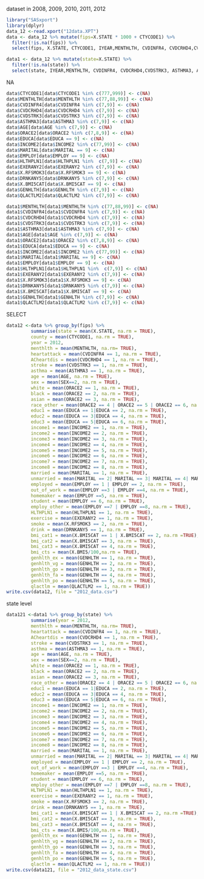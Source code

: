 dataset in 2008, 2009, 2010, 2011, 2012
```r
library("SASxport")
library(dplyr)
data_12 <-read.xport("12data.XPT")
data <- data_12 %>% mutate(fips=X.STATE * 1000 + CTYCODE1) %>%
  filter(!is.na(fips)) %>%
  select(fips, X.STATE, CTYCODE1, IYEAR,MENTHLTH, CVDINFR4, CVDCRHD4,CVDSTRK3, ASTHMA3, AGE, SEX, ORACE2, EDUCA, INCOME2, MARITAL, EMPLOY, HLTHPLN1, EXERANY2, X.RFSMOK3,DRNKANY5, X.BMI5CAT, X.BMI5, GENHLTH, QLACTLM2)

data1 <- data_12 %>% mutate(state=X.STATE) %>%
  filter(!is.na(state)) %>%
  select(state, IYEAR,MENTHLTH, CVDINFR4, CVDCRHD4,CVDSTRK3, ASTHMA3, AGE, SEX, ORACE2, EDUCA, INCOME2, MARITAL, EMPLOY, HLTHPLN1, EXERANY2, X.RFSMOK3,DRNKANY5, X.BMI5CAT, X.BMI5, GENHLTH, QLACTLM2)
```

NA
```r
data$CTYCODE1[data$CTYCODE1 %in% c(777,999)] <- c(NA)
data$MENTHLTH[data$MENTHLTH %in% c(77,88,99)] <- c(NA) 
data$CVDINFR4[data$CVDINFR4 %in% c(7,9)] <- c(NA) 
data$CVDCRHD4[data$CVDCRHD4 %in% c(7,9)] <- c(NA) 
data$CVDSTRK3[data$CVDSTRK3 %in% c(7,9)] <- c(NA) 
data$ASTHMA3[data$ASTHMA3 %in% c(7,9)] <- c(NA) 
data$AGE[data$AGE %in% c(7,9)] <- c(NA) 
data$ORACE2[data$ORACE2 %in% c(7,8,9)] <- c(NA)
data$EDUCA[data$EDUCA == 9] <- c(NA) 
data$INCOME2[data$INCOME2 %in% c(77,99)] <- c(NA) 
data$MARITAL[data$MARITAL == 9] <- c(NA) 
data$EMPLOY[data$EMPLOY == 9] <- c(NA) 
data$HLTHPLN1[data$HLTHPLN1 %in%  c(7,9)] <- c(NA) 
data$EXERANY2[data$EXERANY2 %in% c(7,9)] <- c(NA) 
data$X.RFSMOK3[data$X.RFSMOK3 == 9] <- c(NA) 
data$DRNKANY5[data$DRNKANY5 %in% c(7,9)] <- c(NA) 
data$X.BMI5CAT[data$X.BMI5CAT == 9] <- c(NA) 
data$GENHLTH[data$GENHLTH %in% c(7,9)] <- c(NA) 
data$QLACTLM2[data$QLACTLM2 %in% c(7,9)] <- c(NA) 
```


```r
data1$MENTHLTH[data1$MENTHLTH %in% c(77,88,99)] <- c(NA) 
data1$CVDINFR4[data1$CVDINFR4 %in% c(7,9)] <- c(NA) 
data1$CVDCRHD4[data1$CVDCRHD4 %in% c(7,9)] <- c(NA) 
data1$CVDSTRK3[data1$CVDSTRK3 %in% c(7,9)] <- c(NA) 
data1$ASTHMA3[data1$ASTHMA3 %in% c(7,9)] <- c(NA) 
data1$AGE[data1$AGE %in% c(7,9)] <- c(NA) 
data1$ORACE2[data1$ORACE2 %in% c(7,8,9)] <- c(NA)
data1$EDUCA[data1$EDUCA == 9] <- c(NA) 
data1$INCOME2[data1$INCOME2 %in% c(77,99)] <- c(NA) 
data1$MARITAL[data1$MARITAL == 9] <- c(NA) 
data1$EMPLOY[data1$EMPLOY == 9] <- c(NA) 
data1$HLTHPLN1[data1$HLTHPLN1 %in%  c(7,9)] <- c(NA) 
data1$EXERANY2[data1$EXERANY2 %in% c(7,9)] <- c(NA) 
data1$X.RFSMOK3[data1$X.RFSMOK3 == 9] <- c(NA) 
data1$DRNKANY5[data1$DRNKANY5 %in% c(7,9)] <- c(NA) 
data1$X.BMI5CAT[data1$X.BMI5CAT == 9] <- c(NA) 
data1$GENHLTH[data1$GENHLTH %in% c(7,9)] <- c(NA) 
data1$QLACTLM2[data1$QLACTLM2 %in% c(7,9)] <- c(NA) 
```


SELECT
```r
data12 <-data %>% group_by(fips) %>%
         summarise(state = mean(X.STATE, na.rm = TRUE),
         county = mean(CTYCODE1, na.rm = TRUE),
         year = 2012,
         menthlth = mean(MENTHLTH, na.rm= TRUE),
         heartattack = mean(CVDINFR4 == 1, na.rm = TRUE),
         ACheartdis = mean(CVDCRHD4 == 1, na.rm = TRUE),
         stroke = mean(CVDSTRK3 == 1, na.rm = TRUE),
         asthma = mean(ASTHMA3 == 1, na.rm = TRUE),
         age = mean(AGE, na.rm = TRUE),
         sex = mean(SEX==2, na.rm = TRUE),
         white = mean(ORACE2 == 1, na.rm = TRUE),
         black = mean(ORACE2 == 2, na.rm = TRUE),
         asian = mean(ORACE2 == 3, na.rm = TRUE),
         race_other = mean(ORACE2 == 4 | ORACE2 == 5 | ORACE2 == 6, na.rm = TRUE),
         educ1 = mean(EDUCA == 1|EDUCA == 2, na.rm = TRUE),
         educ2 = mean(EDUCA == 3|EDUCA == 4, na.rm = TRUE),
         educ3 = mean(EDUCA == 5|EDUCA == 6, na.rm = TRUE),
         income1 = mean(INCOME2 == 1, na.rm = TRUE),
         income2 = mean(INCOME2 == 2, na.rm = TRUE),
         income3 = mean(INCOME2 == 3, na.rm = TRUE),
         income4 = mean(INCOME2 == 4, na.rm = TRUE),
         income5 = mean(INCOME2 == 5, na.rm = TRUE),
         income6 = mean(INCOME2 == 6, na.rm = TRUE),
         income7 = mean(INCOME2 == 7, na.rm = TRUE),
         income8 = mean(INCOME2 == 8, na.rm = TRUE),
         married = mean(MARITAL == 1, na.rm = TRUE),
         unmarried = mean(MARITAL == 2| MARITAL == 3| MARITAL == 4| MARITAL == 5| MARITAL == 6, na.rm = TRUE),
         employed = mean(EMPLOY == 1 | EMPLOY == 2, na.rm = TRUE),
         out_of_work = mean(EMPLOY ==3 | EMPLOY ==4, na.rm = TRUE),
         homemaker = mean(EMPLOY ==5, na.rm = TRUE),
         student = mean(EMPLOY == 6, na.rm = TRUE),
         employ_other = mean(EMPLOY ==7 | EMPLOY ==8, na.rm = TRUE),
         HLTHPLN1 = mean(HLTHPLN1 == 1, na.rm = TRUE),
         exercise = mean(EXERANY2 == 1, na.rm = TRUE),
         smoke = mean(X.RFSMOK3 == 2, na.rm = TRUE),
         drink = mean(DRNKANY5 == 1, na.rm = TRUE),
         bmi_cat1 = mean(X.BMI5CAT == 1 | X.BMI5CAT == 2, na.rm =TRUE),
         bmi_cat2 = mean(X.BMI5CAT == 3, na.rm = TRUE),
         bmi_cat3 = mean(X.BMI5CAT == 4, na.rm = TRUE),
         bmi_cts = mean(X.BMI5/100,na.rm = TRUE),
         genhlth_ex = mean(GENHLTH == 1, na.rm = TRUE),
         genhlth_vg = mean(GENHLTH == 2, na.rm = TRUE),
         genhlth_go = mean(GENHLTH == 3, na.rm = TRUE),
         genhlth_fa = mean(GENHLTH == 4, na.rm = TRUE),
         genhlth_po = mean(GENHLTH == 5, na.rm = TRUE),
         qlactlm = mean(QLACTLM2 == 1, na.rm = TRUE))
write.csv(data12, file = "2012_data.csv")
```

state level
```r
data121 <-data1 %>% group_by(state) %>%
         summarise(year = 2012,
         menthlth = mean(MENTHLTH, na.rm= TRUE),
         heartattack = mean(CVDINFR4 == 1, na.rm = TRUE),
         ACheartdis = mean(CVDCRHD4 == 1, na.rm = TRUE),
         stroke = mean(CVDSTRK3 == 1, na.rm = TRUE),
         asthma = mean(ASTHMA3 == 1, na.rm = TRUE),
         age = mean(AGE, na.rm = TRUE),
         sex = mean(SEX==2, na.rm = TRUE),
         white = mean(ORACE2 == 1, na.rm = TRUE),
         black = mean(ORACE2 == 2, na.rm = TRUE),
         asian = mean(ORACE2 == 3, na.rm = TRUE),
         race_other = mean(ORACE2 == 4 | ORACE2 == 5 | ORACE2 == 6, na.rm = TRUE),
         educ1 = mean(EDUCA == 1|EDUCA == 2, na.rm = TRUE),
         educ2 = mean(EDUCA == 3|EDUCA == 4, na.rm = TRUE),
         educ3 = mean(EDUCA == 5|EDUCA == 6, na.rm = TRUE),
         income1 = mean(INCOME2 == 1, na.rm = TRUE),
         income2 = mean(INCOME2 == 2, na.rm = TRUE),
         income3 = mean(INCOME2 == 3, na.rm = TRUE),
         income4 = mean(INCOME2 == 4, na.rm = TRUE),
         income5 = mean(INCOME2 == 5, na.rm = TRUE),
         income6 = mean(INCOME2 == 6, na.rm = TRUE),
         income7 = mean(INCOME2 == 7, na.rm = TRUE),
         income8 = mean(INCOME2 == 8, na.rm = TRUE),
         married = mean(MARITAL == 1, na.rm = TRUE),
         unmarried = mean(MARITAL == 2| MARITAL == 3| MARITAL == 4| MARITAL == 5| MARITAL == 6, na.rm = TRUE),
         employed = mean(EMPLOY == 1 | EMPLOY == 2, na.rm = TRUE),
         out_of_work = mean(EMPLOY ==3 | EMPLOY ==4, na.rm = TRUE),
         homemaker = mean(EMPLOY ==5, na.rm = TRUE),
         student = mean(EMPLOY == 6, na.rm = TRUE),
         employ_other = mean(EMPLOY ==7 | EMPLOY ==8, na.rm = TRUE),
         HLTHPLN1 = mean(HLTHPLN1 == 1, na.rm = TRUE),
         exercise = mean(EXERANY2 == 1, na.rm = TRUE),
         smoke = mean(X.RFSMOK3 == 2, na.rm = TRUE),
         drink = mean(DRNKANY5 == 1, na.rm = TRUE),
         bmi_cat1 = mean(X.BMI5CAT == 1 | X.BMI5CAT == 2, na.rm =TRUE),
         bmi_cat2 = mean(X.BMI5CAT == 3, na.rm = TRUE),
         bmi_cat3 = mean(X.BMI5CAT == 4, na.rm = TRUE),
         bmi_cts = mean(X.BMI5/100,na.rm = TRUE),
         genhlth_ex = mean(GENHLTH == 1, na.rm = TRUE),
         genhlth_vg = mean(GENHLTH == 2, na.rm = TRUE),
         genhlth_go = mean(GENHLTH == 3, na.rm = TRUE),
         genhlth_fa = mean(GENHLTH == 4, na.rm = TRUE),
         genhlth_po = mean(GENHLTH == 5, na.rm = TRUE),
         qlactlm = mean(QLACTLM2 == 1, na.rm = TRUE))
write.csv(data121, file = "2012_data_state.csv")
```